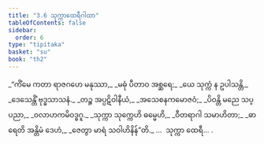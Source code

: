 ```yaml
---
title: "3.6 သုက္ကာထေရီဂါထာ"
tableOfContents: false
sidebar:
  order: 6
type: "tipitaka"
basket: "su"
book: "th2"
---
```



<DynamicBreadcrumb />

<Division number="54" book="th2">

<Paragraph number="90" type="verses" book="th2">
_“ကိံမေ ကတာ ရာဇဂဟေ မနုဿာ,_  
_မဓုံ ပီတာဝ အစ္ဆရေ;_  
_ယေ သုက္ကံ န ဥပါသန္တိ,_  
_ဒေသေန္တိံ ဗုဒ္ဓသာသနံ._  

</Paragraph>

</Division>
<Division number="55" book="th2">

<Paragraph number="91" type="verses" book="th2">
_တဉ္စ အပ္ပဋိဝါနီယံ,_  
_အသေစနကမောဇဝံ;_  
_ပိဝန္တိ မညေ သပ္ပညာ,_  
_ဝလာဟကမိဝဒ္ဓဂူ._  

</Paragraph>

</Division>
<Division number="56" book="th2">

<Paragraph number="92" type="verses" book="th2">
_သုက္ကာ သုက္ကေဟိ ဓမ္မေဟိ,_  
_ဝီတရာဂါ သမာဟိတာ;_  
_ဓာရေတိ အန္တိမံ ဒေဟံ,_  
_ဇေတွာ မာရံ သဝါဟိနိန်”တိ._  


</Paragraph>
</Division>

<Paragraph number="93" type="center" book="th2">
…  သုက္ကာ ထေရီ… .
</Paragraph>